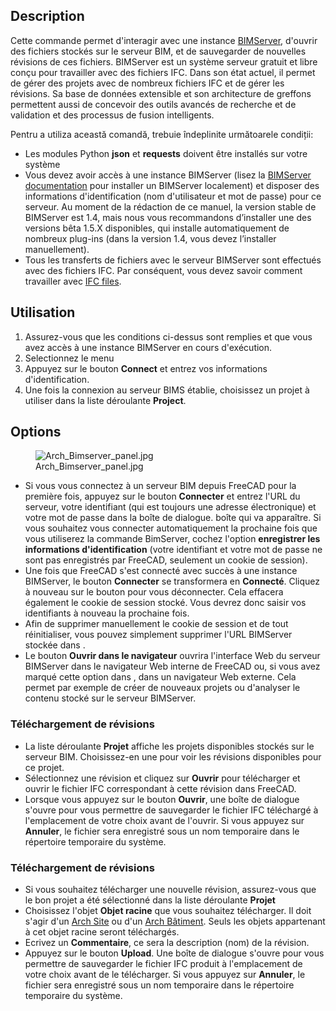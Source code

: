 <languages/>

{{GuiCommand/fr
|Name=WebTools BimServer
|Name/fr=WebTools BimServer
|MenuLocation=Web Tools → BIM server
|Workbenches=[[WebTools_Workbench/fr|WebTools]]
}}

{{VeryImportantMessage|A partir de FreeCAD v0.17, cet outil a été enlevé de l'atelier Arch et fait maintenant partie de l'[[WebTools_Workbench/fr|atelier externe WebTools]] qui peut être installé depuis le menu Outils → [[Image:Std_AddonMgr.svg|24px]] [[Std_AddonMgr/fr|Gestionnaire des extensions]].
}}

==Description==

Cette commande permet d'interagir avec une instance  [http://www.bimserver.org BIMServer], d'ouvrir des fichiers stockés sur le serveur BIM, et de sauvegarder de nouvelles révisions de ces fichiers. BIMServer est un système serveur gratuit et libre conçu pour travailler avec des fichiers IFC. Dans son état actuel, il permet de gérer des projets avec de nombreux fichiers IFC et de gérer les révisions. Sa base de données extensible et son architecture de greffons permettent aussi de concevoir des outils avancés de recherche et de validation et des processus de fusion intelligents.

Pentru a utiliza această comandă, trebuie îndeplinite următoarele condiții:

* Les modules Python '''json''' et '''requests''' doivent être installés sur votre système
* Vous devez avoir accès à une instance BIMServer (lisez la [https://github.com/opensourceBIM/BIMserver/wiki BIMServer documentation]  pour installer un BIMServer localement) et disposer des informations d'identification (nom d'utilisateur et mot de passe) pour ce serveur. Au moment de la rédaction de ce manuel, la version stable de BIMServer est 1.4, mais nous vous recommandons d’installer une des versions bêta 1.5.X disponibles, qui installe automatiquement de nombreux plug-ins (dans la version 1.4, vous devez l’installer manuellement).
* Tous les transferts de fichiers avec le serveur BIMServer sont effectués avec des fichiers IFC. Par conséquent, vous devez savoir comment travailler avec [[Arch_IFC/fr|IFC files]].

==Utilisation==

# Assurez-vous que les conditions ci-dessus sont remplies et que vous avez accès à une instance BIMServer en cours d'exécution.
# Selectionnez le menu {{MenuCommand|Web Tools → [[Image:WebTools_BimServer.svg|16px]] [[WebTools_BimServer/fr|BIM Server]]}}
# Appuyez sur le bouton '''Connect''' et entrez vos informations d'identification.
# Une fois la connexion au serveur BIMS établie, choisissez un projet à utiliser dans la liste déroulante '''Project'''.

==Options==

[[Image:Arch_Bimserver_panel.jpg|right]]

* Si vous vous connectez à un serveur BIM depuis FreeCAD pour la première fois, appuyez sur le bouton '''Connecter''' et entrez l'URL du serveur, votre identifiant (qui est toujours une adresse électronique) et votre mot de passe dans la boîte de dialogue. boîte qui va apparaître. Si vous souhaitez vous connecter automatiquement la prochaine fois que vous utiliserez la commande BimServer, cochez l'option '''enregistrer les informations d'identification''' (votre identifiant et votre mot de passe ne sont pas enregistrés par FreeCAD, seulement un cookie de session).
* Une fois que FreeCAD s'est connecté avec succès à une instance BIMServer, le bouton '''Connecter''' se transformera en ''' Connecté '''. Cliquez à nouveau sur le bouton pour vous déconnecter. Cela effacera également le cookie de session stocké. Vous devrez donc saisir vos identifiants à nouveau la prochaine fois.
* Afin de supprimer manuellement le cookie de session et de tout réinitialiser, vous pouvez simplement supprimer l'URL BIMServer stockée dans {{MenuCommand|Edit → Préférences → Arch → BimServer}}.
* Le bouton '''Ouvrir dans le navigateur''' ouvrira l'interface Web du serveur BIMServer dans le navigateur Web interne de FreeCAD ou, si vous avez marqué cette option dans {{MenuCommand|Edit → Préférences → Arch → BimServer}}, dans un navigateur Web externe. Cela permet par exemple de créer de nouveaux projets ou d'analyser le contenu stocké sur le serveur BIMServer.

===Téléchargement de révisions ===

* La liste déroulante '''Projet''' affiche les projets disponibles stockés sur le serveur BIM. Choisissez-en une pour voir les révisions disponibles pour ce projet.
* Sélectionnez une révision et cliquez sur '''Ouvrir''' pour télécharger et ouvrir le fichier IFC correspondant à cette révision dans FreeCAD.
* Lorsque vous appuyez sur le bouton '''Ouvrir''', une boîte de dialogue s'ouvre pour vous permettre de sauvegarder le fichier IFC téléchargé à l'emplacement de votre choix avant de l'ouvrir. Si vous appuyez sur '''Annuler''', le fichier sera enregistré sous un nom temporaire dans le répertoire temporaire du système.

===Téléchargement de révisions===

* Si vous souhaitez télécharger une nouvelle révision, assurez-vous que le bon projet a été sélectionné dans la liste déroulante '''Projet'''
* Choisissez l'objet '''Objet racine''' que vous souhaitez télécharger. Il doit s'agir d'un [[Arch_Site/fr|Arch Site]] ou d'un [[Arch_Building/fr|Arch Bâtiment]]. Seuls les objets appartenant à cet objet racine seront téléchargés.
* Ecrivez un '''Commentaire''', ce sera la description (nom) de la révision.
* Appuyez sur le bouton '''Upload'''. Une boîte de dialogue s'ouvre pour vous permettre de sauvegarder le fichier IFC produit à l'emplacement de votre choix avant de le télécharger. Si vous appuyez sur '''Annuler''', le fichier sera enregistré sous un nom temporaire dans le répertoire temporaire du système.